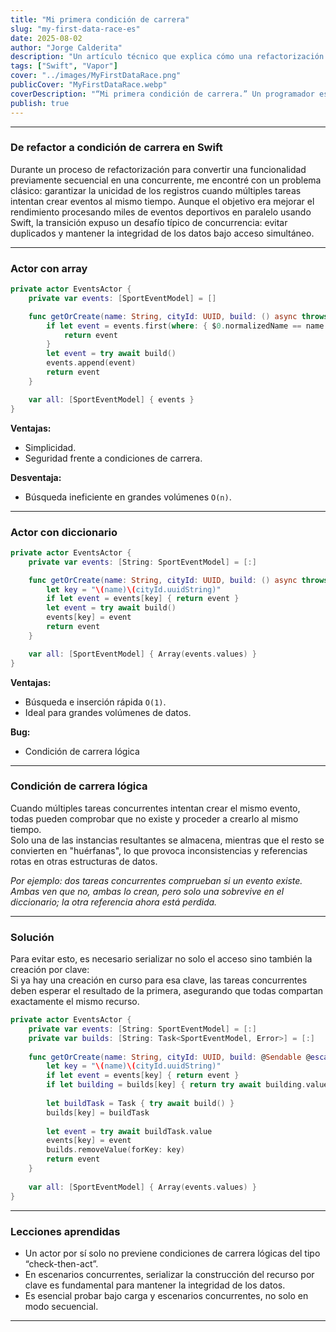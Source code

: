 ```yaml
---
title: "Mi primera condición de carrera"
slug: "my-first-data-race-es"
date: 2025-08-02
author: "Jorge Calderita"
description: "Un artículo técnico que explica cómo una refactorización para concurrencia en Swift llevó a una condición de carrera, y cómo resolverla usando patrones de actores."
tags: ["Swift", "Vapor"]
cover: "../images/MyFirstDataRace.png"
publicCover: "MyFirstDataRace.webp"
coverDescription: "“Mi primera condición de carrera.” Un programador estresado mira su portátil mientras sufre, simbolizando el caos de un bug de concurrencia en su código."
publish: true
---
```

---

### De refactor a condición de carrera en Swift

Durante un proceso de refactorización para convertir una funcionalidad previamente secuencial en una concurrente, me encontré con un problema clásico: garantizar la unicidad de los registros cuando múltiples tareas intentan crear eventos al mismo tiempo. Aunque el objetivo era mejorar el rendimiento procesando miles de eventos deportivos en paralelo usando Swift, la transición expuso un desafío típico de concurrencia: evitar duplicados y mantener la integridad de los datos bajo acceso simultáneo.

---

### Actor con array
```swift
private actor EventsActor {
    private var events: [SportEventModel] = []

    func getOrCreate(name: String, cityId: UUID, build: () async throws -> SportEventModel) async throws -> SportEventModel {
        if let event = events.first(where: { $0.normalizedName == name && $0.$city.id == cityId }) {
            return event
        }
        let event = try await build()
        events.append(event)
        return event
    }

    var all: [SportEventModel] { events }
}
```

**Ventajas:**  
- Simplicidad.  
- Seguridad frente a condiciones de carrera.

**Desventaja:**  
- Búsqueda ineficiente en grandes volúmenes `O(n)`.

---
### Actor con diccionario

```swift
private actor EventsActor {
    private var events: [String: SportEventModel] = [:]

    func getOrCreate(name: String, cityId: UUID, build: () async throws -> SportEventModel) async throws -> SportEventModel {
        let key = "\(name)\(cityId.uuidString)"
        if let event = events[key] { return event }
        let event = try await build()
        events[key] = event
        return event
    }

    var all: [SportEventModel] { Array(events.values) }
}
```

**Ventajas:**  
- Búsqueda e inserción rápida `O(1)`.  
- Ideal para grandes volúmenes de datos.

**Bug:**  
- Condición de carrera lógica

---
### Condición de carrera lógica

Cuando múltiples tareas concurrentes intentan crear el mismo evento, todas pueden comprobar que no existe y proceder a crearlo al mismo tiempo.  
Solo una de las instancias resultantes se almacena, mientras que el resto se convierten en "huérfanas", lo que provoca inconsistencias y referencias rotas en otras estructuras de datos.

*Por ejemplo: dos tareas concurrentes comprueban si un evento existe. Ambas ven que no, ambas lo crean, pero solo una sobrevive en el diccionario; la otra referencia ahora está perdida.*

---
### Solución

Para evitar esto, es necesario serializar no solo el acceso sino también la creación por clave:  
Si ya hay una creación en curso para esa clave, las tareas concurrentes deben esperar el resultado de la primera, asegurando que todas compartan exactamente el mismo recurso.

```swift
private actor EventsActor {
    private var events: [String: SportEventModel] = [:]
    private var builds: [String: Task<SportEventModel, Error>] = [:]
    
    func getOrCreate(name: String, cityId: UUID, build: @Sendable @escaping () async throws -> SportEventModel) async throws -> SportEventModel {
        let key = "\(name)\(cityId.uuidString)"
        if let event = events[key] { return event }
        if let building = builds[key] { return try await building.value }
        
        let buildTask = Task { try await build() }
        builds[key] = buildTask
        
        let event = try await buildTask.value
        events[key] = event
        builds.removeValue(forKey: key)
        return event
    }
    
    var all: [SportEventModel] { Array(events.values) }
}
```

---

### Lecciones aprendidas

- Un actor por sí solo no previene condiciones de carrera lógicas del tipo “check-then-act”.
- En escenarios concurrentes, serializar la construcción del recurso por clave es fundamental para mantener la integridad de los datos.
- Es esencial probar bajo carga y escenarios concurrentes, no solo en modo secuencial.

---
